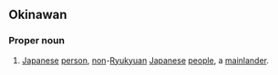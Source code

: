 ==Okinawan==

===Proper noun===
{{head|ryu|proper noun|head=[[大]][[和]] [[人]]|hiragana|やまとぅんちゅ|Romaji|yamatunchu}}

# [[Japanese]] [[person]], [[non]]-[[Ryukyuan]] [[Japanese]] [[people]], a [[mainlander]].